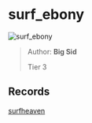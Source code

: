 
# surf_ebony

![surf_ebony](https://raw.githubusercontent.com/Sayt123/SurfMapPics/Maps-and-bonuses/csgo/surf_ebony.jpg)

> Author: **Big Sid**
>
> Tier 3

## Records

[surfheaven](https://surfheaven.eu/map/surf_ebony)
